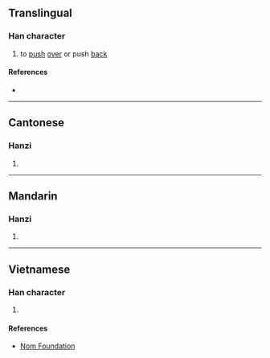 {{character info/new}}
==Translingual==

===Han character===
{{Han char|rn=64|rad=手|as=10|sn=13|four=57094|canj=QEED|ids=⿰扌桑}}

# to [[push]] [[over]] or push [[back]]

====References====
* {{Han ref|kx=0447.140|dkj=12493|dj=0798.060|hdz=31939.070|uh=6421|ud=25633|bh=DDBA|bd=56762}}

----

==Cantonese==

===Hanzi===
{{yue-hanzi|jyut=[[song2]]|y=song2}}

# {{defn|lang=yue|sort=手10}}

----

==Mandarin==

===Hanzi===
{{cmn-hanzi|pin=[[sǎng]] ([[sang3]])|wg=sang<sup>3</sup>}}

# {{defn|lang=cmn|sort=手10}}

----

==Vietnamese==

===Han character===
{{vi-hantu|rs=手10|[[táng]], [[tảng]]}}

# {{defn|lang=vi|sort=手10}}

====References====
* [http://nomfoundation.org/common/nom_details.php?codepoint=6421 Nom Foundation]